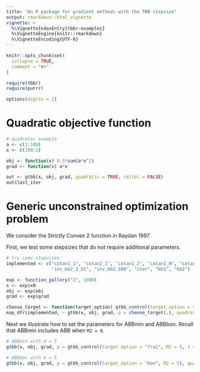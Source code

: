 ```yaml
---
title: "An R package for gradient methods with the TBB stepsize"
output: rmarkdown::html_vignette
vignette: >
  %\VignetteIndexEntry{tbbr-examples}
  %\VignetteEngine{knitr::rmarkdown}
  %\VignetteEncoding{UTF-8}
---
```


```r
knitr::opts_chunk$set(
  collapse = TRUE,
  comment = "#>"
)
```

```r
require(tbbr)
require(purrr)

options(digits = 2)
```

# Quadratic objective function

```r
# quadratic example
a <- c(1:100)
x <- c(100:1)

obj <- function(x) 0.5*sum(a*x^2)
grad <- function(x) a*x

out <- gtbb(x, obj, grad, quadratic = TRUE, reltol = FALSE)
out$last_iter
```

# Generic unconstrained optimization problem

We consider the Strictly Convex 2 function in Raydan 1997.

First, we test some stepsizes that do not require additional parameters.

```r
# try some stepsizes
implemented <- c("cotan1_1", "cotan2_1", "cotan1_2", "cotan1_H", "cotanH_1", 
                 "inv_bb2_2_01", "inv_bb2_100", "iter", "bb1", "bb2")

exp <- function_gallery("2", 1000)
x <- exp$x0
obj <- exp$obj
grad <- exp$grad

choose_target <- function(target_option) gtbb_control(target_option = target_option)
map_dfr(implemented, ~ gtbb(x, obj, grad, p = choose_target(.), quadratic = FALSE, reltol = TRUE)$last_iter)
```

Next we illustrate how to set the parameters for ABBmin and ABBbon. Recall that ABBmin includes ABB when `M2 = 0`.

```r
# ABBmin with m = 5
gtbb(x, obj, grad, p = gtbb_control(target_option = "fra1", M2 = 5, t = 0.8), quadratic = FALSE, reltol = TRUE)$last_iter
```

```r
# ABBbon with m = 5
gtbb(x, obj, grad, p = gtbb_control(target_option = "bon", M2 = 5), quadratic = FALSE, reltol = TRUE)$last_iter

```


